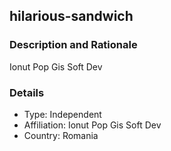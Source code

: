 ## hilarious-sandwich

### Description and Rationale
Ionut Pop Gis Soft Dev

### Details

* Type: Independent
* Affiliation: Ionut Pop Gis Soft Dev
* Country: Romania

